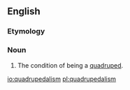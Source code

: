 ==English==

===Etymology===
{{suffix|quadrupedal|ism|lang=en}}

===Noun===
{{en-noun|-}}

# The condition of being a [[quadruped]].

[[io:quadrupedalism]]
[[pl:quadrupedalism]]